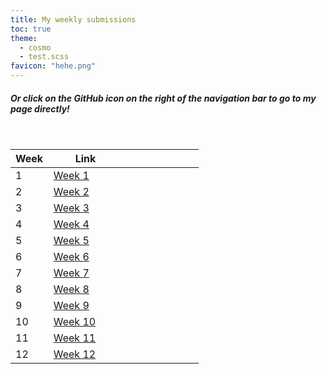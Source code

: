 ```yaml
---
title: My weekly submissions
toc: true
theme:
  - cosmo
  - test.scss
favicon: "hehe.png"
---
```


##### Or click on the GitHub icon on the right of the navigation bar to go to my page directly!

<br>

| Week | Link                                                                                                                                |     |     |
|:--------------|-----------------------------|---------------|:-------------:|
| 1    | [Week 1](https://github.com/nokid0ki/nm2207wuhu/tree/main/Week%201%20submissions){.btn .btn-outline-secondary .btn role="button"}   |     |     |
| 2    | [Week 2](https://github.com/nokid0ki/nm2207wuhu/tree/main/Week%202%20submissions){.btn .btn-outline-secondary .btn role="button"}   |     |     |
| 3    | [Week 3](https://github.com/nokid0ki/nm2207wuhu/tree/main/Week%203%20submissions){.btn .btn-outline-secondary .btn role="button"}   |     |     |
| 4    | [Week 4](https://github.com/nokid0ki/nm2207wuhu/tree/main/Week%204%20submissions){.btn .btn-outline-secondary .btn role="button"}   |     |     |
| 5    | [Week 5](https://github.com/nokid0ki/nm2207wuhu/tree/main/Week%205%20submissions){.btn .btn-outline-secondary .btn role="button"}   |     |     |
| 6    | [Week 6](https://github.com/nokid0ki/nm2207wuhu/tree/main/Week%206%20submissions){.btn .btn-outline-secondary .btn role="button"}   |     |     |
| 7    | [Week 7](https://github.com/nokid0ki/nm2207wuhu/tree/main/Week%207%20submissions){.btn .btn-outline-secondary .btn role="button"}   |     |     |
| 8    | [Week 8](https://github.com/nokid0ki/nm2207wuhu/tree/main/Week%208%20submissions){.btn .btn-outline-secondary .btn role="button"}   |     |     |
| 9    | [Week 9](https://github.com/nokid0ki/nm2207wuhu/tree/main/Week%209%20submissions){.btn .btn-outline-secondary .btn role="button"}   |     |     |
| 10   | [Week 10](https://github.com/nokid0ki/nm2207wuhu/tree/main/Week%2010%20submissions){.btn .btn-outline-secondary .btn role="button"} |     |     |
| 11   | [Week 11](https://github.com/nokid0ki/nm2207wuhu/tree/main/Week%2011%20submissions){.btn .btn-outline-secondary .btn role="button"} |     |     |
| 12   | [Week 12](https://github.com/nokid0ki/nm2207wuhu/tree/main/Week%2012%20submissions){.btn .btn-outline-secondary .btn role="button"} |     |     |
